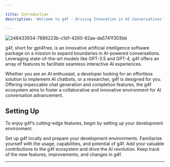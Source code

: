 ```yaml
---

title: Introduction
description: 'Welcome to g4f - Driving Innovation in AI Conversations'

---
```


![248433934-7886223b-c1d1-4260-82aa-da5741f303bb](https://github.com/xtekky/gpt4free/assets/98614666/ea012c87-76e0-496a-8ac4-e2de090cc6c9)

g4f, short for gpt4free, is an innovative artificial intelligence software package on a mission to expand boundaries in AI-powered conversations. Leveraging state-of-the-art models like GPT-3.5 and GPT-4, g4f offers an array of features to facilitate seamless interactive AI experiences.

Whether you are an AI enthusiast, a developer looking for an effortless solution to implement AI chatbots, or a researcher, g4f is designed for you. Offering impeccable chat generation and completion features, the g4f ecosystem aims to foster a collaborative and innovative environment for AI conversation advancement.

## Setting Up

To enjoy g4f’s cutting-edge features, begin by setting up your development environment. 

<CardGroup cols={2}>
  <Card
    title="Install g4f"
    icon="gear"
    href="/quickstart"
  >
    Set up g4f locally and prepare your development environments.
  </Card>
  <Card
    title="Explore Usage"
    icon="code"
    href="https://mintlify.com/docs/api-playground/openapi"
  >
    Familiarize yourself with the usage, capabilities, and potential of g4f.
  </Card>
  <Card
    title="Contribute"
    icon="screwdriver-wrench"
    href="/contribute"
  >
    Add your valuable contributions to the g4f ecosystem and drive the AI revolution.
  </Card>
  <Card
    title="Stay Updated"
    icon="stars"
    href="/changelog"
  >
    Keep track of the new features, improvements, and changes in g4f.
  </Card>
</CardGroup>

---